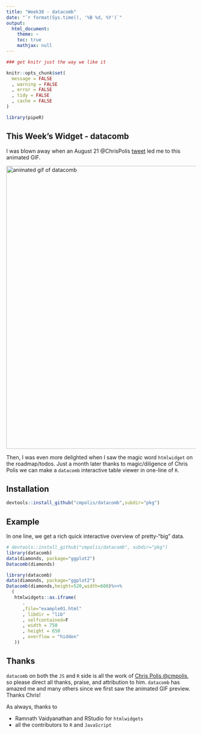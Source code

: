 ```yaml
---
title: "Week38 - datacomb"
date: "`r format(Sys.time(), '%B %d, %Y')`"
output:
  html_document:
    theme: ~
    toc: true
    mathjax: null
---
```


```r
### get knitr just the way we like it

knitr::opts_chunk$set( 
  message = FALSE
  , warning = FALSE
  , error = FALSE
  , tidy = FALSE
  , cache = FALSE
)

library(pipeR)

```

## This Week's Widget - datacomb

I was blown away when an August 21 \@ChrisPolis [tweet](https://twitter.com/ChrisPolis/status/634604023044182016) led me to this animated GIF.

<img alt="animated gif of datacomb" src = "https://rawgit.com/cmpolis/datacomb/master/demo/poc-demo.gif" width = "750px">

Then, I was even more delighted when I saw the magic word `htmlwidget` on the roadmap/todos.  Just a month later thanks to magic/diligence of Chris Polis we can make a `datacomb` interactive table viewer in one-line of `R`.

## Installation

```r
devtools::install_github("cmpolis/datacomb",subdir="pkg")
```

## Example

In one line, we get a rich quick interactive overview of pretty-"big" data.

```r
# devtools::install_github("cmpolis/datacomb", subdir="pkg")
library(datacomb)
data(diamonds, package="ggplot2")
Datacomb(diamonds)
```

```r
library(datacomb)
data(diamonds, package="ggplot2")
Datacomb(diamonds,height=520,width=600)%>>%
  (
   htmlwidgets::as.iframe(
      .
      ,file="example01.html"
      , libdir = "lib"
      , selfcontained=F
      , width = 750
      , height = 650
      , overflow = "hidden"
   ))
```


## Thanks

`datacomb` on both the `JS` and `R` side is all the work of [Chris Polis \@cmpolis](https://github.com/cmpolis), so please direct all thanks, praise, and attribution to him.  `datacomb` has amazed me and many others since we first saw the animated GIF preview.  Thanks Chris!

As always, thanks to 

- Ramnath Vaidyanathan and RStudio for `htmlwidgets`
- all the contributors to `R` and `JavaScript`

